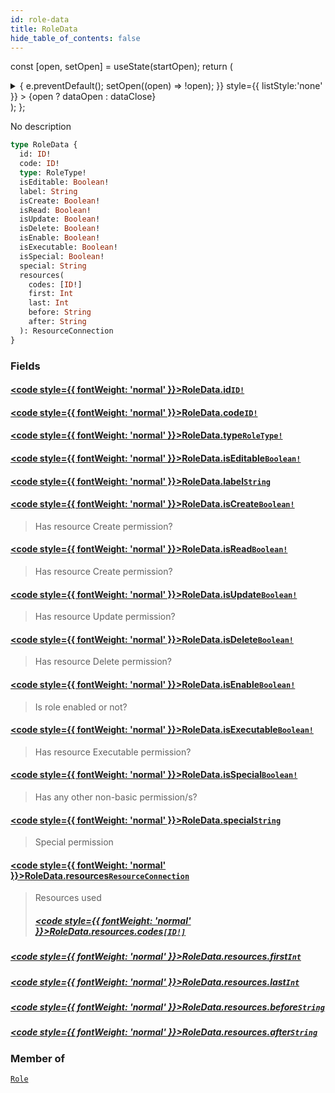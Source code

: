 ```yaml
---
id: role-data
title: RoleData
hide_table_of_contents: false
---
```






const [open, setOpen] = useState(startOpen);
return (
<details {...(open ? { open: true } : {})} className="details" style={{ border:'none', boxShadow:'none', background:'var(--ifm-background-color)' }}>
<summary
onClick={(e) => {
e.preventDefault();
setOpen((open) => !open);
}}
style={{ listStyle:'none' }} >
{open ? dataOpen : dataClose}
</summary>
{open && children}
</details>
);
};

No description

```graphql
type RoleData {
  id: ID!
  code: ID!
  type: RoleType!
  isEditable: Boolean!
  label: String
  isCreate: Boolean!
  isRead: Boolean!
  isUpdate: Boolean!
  isDelete: Boolean!
  isEnable: Boolean!
  isExecutable: Boolean!
  isSpecial: Boolean!
  special: String
  resources(
    codes: [ID!]
    first: Int
    last: Int
    before: String
    after: String
  ): ResourceConnection
}
```

### Fields

#### [<code style={{ fontWeight: 'normal' }}>RoleData.<b>id</b></code>](#)<Bullet />[`ID!`](/api/scalars/id) <Badge class="badge badge--secondary" text="non-null"/> <Badge class="badge badge--secondary" text="scalar"/>

>

#### [<code style={{ fontWeight: 'normal' }}>RoleData.<b>code</b></code>](#)<Bullet />[`ID!`](/api/scalars/id) <Badge class="badge badge--secondary" text="non-null"/> <Badge class="badge badge--secondary" text="scalar"/>

>

#### [<code style={{ fontWeight: 'normal' }}>RoleData.<b>type</b></code>](#)<Bullet />[`RoleType!`](/api/enums/role-type) <Badge class="badge badge--secondary" text="non-null"/> <Badge class="badge badge--secondary" text="enum"/>

>

#### [<code style={{ fontWeight: 'normal' }}>RoleData.<b>isEditable</b></code>](#)<Bullet />[`Boolean!`](/api/scalars/boolean) <Badge class="badge badge--secondary" text="non-null"/> <Badge class="badge badge--secondary" text="scalar"/>

>

#### [<code style={{ fontWeight: 'normal' }}>RoleData.<b>label</b></code>](#)<Bullet />[`String`](/api/scalars/string) <Badge class="badge badge--secondary" text="scalar"/>

>

#### [<code style={{ fontWeight: 'normal' }}>RoleData.<b>isCreate</b></code>](#)<Bullet />[`Boolean!`](/api/scalars/boolean) <Badge class="badge badge--secondary" text="non-null"/> <Badge class="badge badge--secondary" text="scalar"/>

> Has resource Create permission?

#### [<code style={{ fontWeight: 'normal' }}>RoleData.<b>isRead</b></code>](#)<Bullet />[`Boolean!`](/api/scalars/boolean) <Badge class="badge badge--secondary" text="non-null"/> <Badge class="badge badge--secondary" text="scalar"/>

> Has resource Create permission?

#### [<code style={{ fontWeight: 'normal' }}>RoleData.<b>isUpdate</b></code>](#)<Bullet />[`Boolean!`](/api/scalars/boolean) <Badge class="badge badge--secondary" text="non-null"/> <Badge class="badge badge--secondary" text="scalar"/>

> Has resource Update permission?

#### [<code style={{ fontWeight: 'normal' }}>RoleData.<b>isDelete</b></code>](#)<Bullet />[`Boolean!`](/api/scalars/boolean) <Badge class="badge badge--secondary" text="non-null"/> <Badge class="badge badge--secondary" text="scalar"/>

> Has resource Delete permission?

#### [<code style={{ fontWeight: 'normal' }}>RoleData.<b>isEnable</b></code>](#)<Bullet />[`Boolean!`](/api/scalars/boolean) <Badge class="badge badge--secondary" text="non-null"/> <Badge class="badge badge--secondary" text="scalar"/>

> Is role enabled or not?

#### [<code style={{ fontWeight: 'normal' }}>RoleData.<b>isExecutable</b></code>](#)<Bullet />[`Boolean!`](/api/scalars/boolean) <Badge class="badge badge--secondary" text="non-null"/> <Badge class="badge badge--secondary" text="scalar"/>

> Has resource Executable permission?

#### [<code style={{ fontWeight: 'normal' }}>RoleData.<b>isSpecial</b></code>](#)<Bullet />[`Boolean!`](/api/scalars/boolean) <Badge class="badge badge--secondary" text="non-null"/> <Badge class="badge badge--secondary" text="scalar"/>

> Has any other non-basic permission/s?

#### [<code style={{ fontWeight: 'normal' }}>RoleData.<b>special</b></code>](#)<Bullet />[`String`](/api/scalars/string) <Badge class="badge badge--secondary" text="scalar"/>

> Special permission

#### [<code style={{ fontWeight: 'normal' }}>RoleData.<b>resources</b></code>](#)<Bullet />[`ResourceConnection`](/api/objects/resource-connection) <Badge class="badge badge--secondary" text="object"/>

> Resources used
>
> ##### [<code style={{ fontWeight: 'normal' }}>RoleData.resources.<b>codes</b></code>](#)<Bullet />[`[ID!]`](/api/scalars/id) <Badge class="badge badge--secondary" text="list"/> <Badge class="badge badge--secondary" text="scalar"/>

##### [<code style={{ fontWeight: 'normal' }}>RoleData.resources.<b>first</b></code>](#)<Bullet />[`Int`](/api/scalars/int) <Badge class="badge badge--secondary" text="scalar"/>

>

##### [<code style={{ fontWeight: 'normal' }}>RoleData.resources.<b>last</b></code>](#)<Bullet />[`Int`](/api/scalars/int) <Badge class="badge badge--secondary" text="scalar"/>

>

##### [<code style={{ fontWeight: 'normal' }}>RoleData.resources.<b>before</b></code>](#)<Bullet />[`String`](/api/scalars/string) <Badge class="badge badge--secondary" text="scalar"/>

>

##### [<code style={{ fontWeight: 'normal' }}>RoleData.resources.<b>after</b></code>](#)<Bullet />[`String`](/api/scalars/string) <Badge class="badge badge--secondary" text="scalar"/>

>

### Member of

[`Role`](/api/objects/role) <Badge class="badge badge--secondary" text="object"/>
